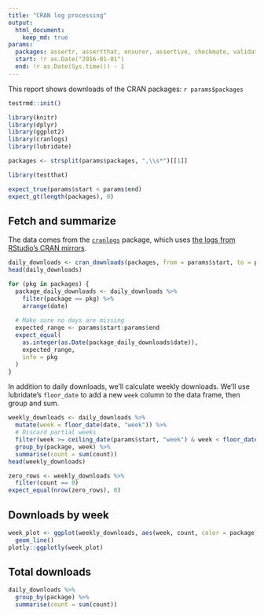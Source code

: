 ```yaml
---
title: "CRAN log processing"
output:
  html_document:
    keep_md: true
params:
  packages: assertr, assertthat, ensurer, assertive, checkmate, validate, breakfast
  start: !r as.Date("2016-01-01")
  end: !r as.Date(Sys.time()) - 1
---
```


This report shows downloads of the CRAN packages: `r params$packages`

```r
testrmd::init()
```
```r
library(knitr)
library(dplyr)
library(ggplot2)
library(cranlogs)
library(lubridate)

packages <- strsplit(params$packages, ",\\s*")[[1]]
```


```r
library(testthat)

expect_true(params$start < params$end)
expect_gt(length(packages), 0)
```

## Fetch and summarize

The data comes from the [`cranlogs`](https://github.com/metacran/cranlogs) package, which uses [the logs from RStudio's CRAN mirrors](http://cran-logs.rstudio.com/).

```r
daily_downloads <- cran_downloads(packages, from = params$start, to = params$end)
head(daily_downloads)
```

```r
for (pkg in packages) {
  package_daily_downloads <- daily_downloads %>%
    filter(package == pkg) %>%
    arrange(date)
  
  # Make sure no days are missing
  expected_range <- params$start:params$end
  expect_equal(
    as.integer(as.Date(package_daily_downloads$date)),
    expected_range,
    info = pkg
  )
}
```

In addition to daily downloads, we'll calculate weekly downloads. We'll use lubridate's `floor_date` to add a new `week` column to the data frame, then group and sum.

```r
weekly_downloads <- daily_downloads %>%
  mutate(week = floor_date(date, "week")) %>%
  # Discard partial weeks
  filter(week >= ceiling_date(params$start, "week") & week < floor_date(Sys.time(), "week")) %>%
  group_by(package, week) %>%
  summarise(count = sum(count))
head(weekly_downloads)
```

```r
zero_rows <- weekly_downloads %>%
  filter(count == 0)
expect_equal(nrow(zero_rows), 0)
```

## Downloads by week

```r
week_plot <- ggplot(weekly_downloads, aes(week, count, color = package)) +
  geom_line()
plotly::ggplotly(week_plot)
```

## Total downloads

```r
daily_downloads %>%
  group_by(package) %>%
  summarise(count = sum(count))
```
